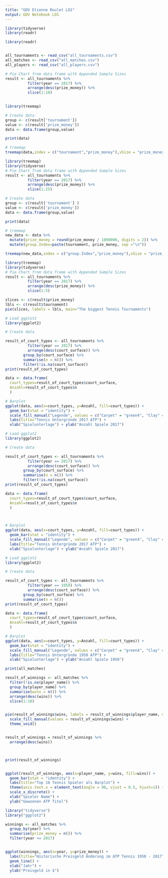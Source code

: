 ```yaml
---
title: "GDV Etienne Roulet LO1"
output: GDV Notebook LO1
---
```


```r
library(tidyverse)
library(readr)

library(readr)


all_tournaments <- read_csv("all_tournaments.csv")
all_matches <- read_csv("all_matches.csv")
all_players <- read_csv("all_players.csv")

# Pie Chart from data frame with Appended Sample Sizes
result <- all_tournaments %>% 
          filter(year == 2017) %>% 
          arrange(desc(prize_money)) %>% 
          slice(1:10)
  

```

```r

library(treemap)

# Create data
group <- c(result['tournament'])
value <- c(result['prize_money'])
data <- data.frame(group,value)

print(data) 

# treemap
treemap(data,index = c("tournament","prize_money"),vSize = "prize_money")

```
```r

library(treemap)
library(tidyverse)
# Pie Chart from data frame with Appended Sample Sizes
result <- all_tournaments %>% 
          filter(year == 2017) %>% 
          arrange(desc(prize_money)) %>%
          slice(1:25)

# Create data
group <- c(result['tournament'] )
value <- c(result['prize_money'])
data <- data.frame(group,value)

print(data) 

# treemap
new_data <- data %>%
  mutate(prize_money = round(prize_money / 1000000, digits = 2)) %>%
  mutate(group.Index=paste(tournament, prize_money, sep ="\n"))

treemap(new_data,index = c("group.Index","prize_money"),vSize = "prize_money", title = "Preisgeld 2017 in Mio", bg.labels=c("transparent"),fontcolor.labels=c("white"),)

```

```r

library(treemap)
library(tidyverse)
# Pie Chart from data frame with Appended Sample Sizes
result <- all_tournaments %>% 
          filter(year == 2017) %>% 
          arrange(desc(prize_money)) %>% 
          slice(1:5)

slices <- c(result$prize_money)
lbls <- c(result$tournament)
pie(slices, labels = lbls, main="The biggest Tennis Tournaments")
```
```r
# Load ggplot2
library(ggplot2)

# Create data

result_of_court_types <- all_tournaments %>% 
          filter(year == 2017) %>% 
          arrange(desc(court_surface)) %>%
        group_by(court_surface) %>% 
        summarise(n = n()) %>%
        filter(!is.na(court_surface))
print(result_of_court_types)

data <- data.frame(
  court_types=result_of_court_types$court_surface,  
  Anzahl=result_of_court_types$n
  )

# Barplot
ggplot(data, aes(x=court_types, y=Anzahl, fill=court_types)) + 
  geom_bar(stat = "identity") +
  scale_fill_manual("Legende", values = c("Carpet" = "green4", "Clay" = "tomato", "Grass" = "green", "Hard" = "royalblue3")) +
  labs(title="Tennis Untergründe 2017 ATP") +
  xlab("Spielunterlage") + ylab("Anzahl Spiele 2017")

```



```r
# Load ggplot2
library(ggplot2)

# Create data

result_of_court_types <- all_tournaments %>% 
          filter(year == 2017) %>% 
          arrange(desc(court_surface)) %>%
        group_by(court_surface) %>% 
        summarise(n = n()) %>%
        filter(!is.na(court_surface))
print(result_of_court_types)

data <- data.frame(
  court_types=result_of_court_types$court_surface,  
  Anzahl=result_of_court_types$n
  )



# Barplot
ggplot(data, aes(x=court_types, y=Anzahl, fill=court_types)) + 
  geom_bar(stat = "identity") +
  scale_fill_manual("Legende", values = c("Carpet" = "green4", "Clay" = "tomato", "Grass" = "green", "Hard" = "royalblue3")) +
  labs(title="Tennis Untergründe 2017 ATP") +
  xlab("Spielunterlage") + ylab("Anzahl Spiele 2017")


```

```r
# Load ggplot2
library(ggplot2)

# Create data

result_of_court_types <- all_tournaments %>% 
          filter(year == 1950) %>% 
          arrange(desc(court_surface)) %>%
        group_by(court_surface) %>% 
        summarise(n = n())
print(result_of_court_types)

data <- data.frame(
  court_types=result_of_court_types$court_surface,  
  Anzahl=result_of_court_types$n
  )

# Barplot
ggplot(data, aes(x=court_types, y=Anzahl, fill=court_types)) + 
  geom_bar(stat = "identity") +
  scale_fill_manual("Legende", values = c("Carpet" = "green4", "Clay" = "tomato", "Grass" = "green", "Hard" = "royalblue3")) +
  labs(title="Tennis Untergründe 1950 ATP") +
  xlab("Spielunterlage") + ylab("Anzahl Spiele 1950")

```

```r
print(all_matches)

result_of_winnings <- all_matches %>%
  filter(!is.na(player_name)) %>%
  group_by(player_name) %>%
  summarise(wins = n()) %>%
  arrange(desc(wins)) %>%
  slice(1:10) 


pie(result_of_winnings$wins, labels = result_of_winnings$player_name, main="Gewonnene ATP Titel seit 1950") + 
  scale_fill_manual(values = result_of_winnings$wins) +
  theme_void()



```

```r

result_of_winnings = result_of_winnings %>%
  arrange(desc(wins))



print(result_of_winnings)


ggplot(result_of_winnings, aes(x=player_name, y=wins, fill=wins)) + 
  geom_bar(stat = "identity") +
  labs(title="Top 10 Tennis Spieler als Barplot") +
  theme(axis.text.x = element_text(angle = 90, vjust = 0.5, hjust=1)) +
  scale_x_discrete() +
  xlab("Spieler Name") + 
  ylab("Gewonnen ATP Titel")                 
```




```r
library("tidyverse")
library("ggplot2")

winnings <- all_matches %>%
  group_by(year) %>%
  summarise(prize_money = n()) %>%
  filter(year <= 2017)


ggplot(winnings, aes(x=year, y=prize_money)) +
  labs(title="Historische Preisgeld Änderung im ATP Tennis 1950 - 2017") +
  geom_line() +
  xlab("Jahr") +
  ylab("Preisgeld in $")

```






